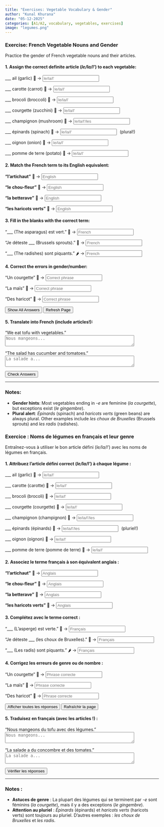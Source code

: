 ```yaml
---
title: "Exercises: Vegetable Vocabulary & Gender"  
author: "Kunal Khurana"  
date: "05-12-2025"  
categories: [A1/A2, vocabulary, vegetables, exercises]  
image: "legumes.png"  
---
```


::: {.content-visible when-profile="english"}  

### Exercise: French Vegetable Nouns and Gender  
Practice the gender of French vegetable nouns and their articles.  

#### 1. Assign the correct definite article (*le/la/l'*) to each vegetable:  
___ ail (garlic) 🧄 → <input type="text" placeholder="le/la/l'" oninput="checkAnswer(this, 'l\'')"><span style="margin-left:10px;"></span>  

___ carotte (carrot) 🥕 → <input type="text" placeholder="le/la/l'" oninput="checkAnswer(this, 'la')"><span style="margin-left:10px;"></span>  

___ brocoli (broccoli) 🥦 → <input type="text" placeholder="le/la/l'" oninput="checkAnswer(this, 'le')"><span style="margin-left:10px;"></span>  

___ courgette (zucchini) 🥒 → <input type="text" placeholder="le/la/l'" oninput="checkAnswer(this, 'la')"><span style="margin-left:10px;"></span>  

___ champignon (mushroom) 🍄 → <input type="text" placeholder="le/la/l'/les" oninput="checkAnswer(this, 'le')"><span style="margin-left:10px;"></span>  

___ épinards (spinach) 🍃 → <input type="text" placeholder="le/la/l'" oninput="checkAnswer(this, 'les')"><span style="margin-left:10px;">(plural!)</span>  

___ oignon (onion) 🧅 → <input type="text" placeholder="le/la/l'" oninput="checkAnswer(this, 'l\'')"><span style="margin-left:10px;"></span>  

___ pomme de terre (potato) 🥔 → <input type="text" placeholder="le/la/l'" oninput="checkAnswer(this, 'la')"><span style="margin-left:10px;"></span>  

#### 2. Match the French term to its English equivalent:  
**"l’artichaut"** 🥬 → <input type="text" placeholder="English" oninput="checkAnswer(this, 'artichoke')"><span style="margin-left:10px;"></span>  

**"le chou-fleur"** 🥦 → <input type="text" placeholder="English" oninput="checkAnswer(this, 'cauliflower')"><span style="margin-left:10px;"></span>  

**"la betterave"** 🍠 → <input type="text" placeholder="English" oninput="checkAnswer(this, 'beet')"><span style="margin-left:10px;"></span>  

**"les haricots verts"** 🫘 → <input type="text" placeholder="English" oninput="checkAnswer(this, 'green beans')"><span style="margin-left:10px;"></span>  

#### 3. Fill in the blanks with the correct term:  
"___ (The asparagus) est vert." 🥗 → <input type="text" placeholder="French" oninput="checkAnswer(this, 'l\'')"><span style="margin-left:10px;"></span>  

"Je déteste ___ (Brussels sprouts)." 🥬 → <input type="text" placeholder="French" oninput="checkAnswer(this, 'les choux de Bruxelles')"><span style="margin-left:10px;"></span>  

"___ (The radishes) sont piquants." 🌶️ → <input type="text" placeholder="French" oninput="checkAnswer(this, 'les radis')"><span style="margin-left:10px;"></span>  

#### 4. Correct the errors in gender/number:  
"Un courgette" 🥒 → <input type="text" placeholder="Correct phrase" oninput="checkAnswer(this, 'une courgette')"><span style="margin-left:10px;"></span>  

"La maïs" 🌽 → <input type="text" placeholder="Correct phrase" oninput="checkAnswer(this, 'le maïs')"><span style="margin-left:10px;"></span>  

"Des haricot" 🫘 → <input type="text" placeholder="Correct phrase" oninput="checkAnswer(this, 'des haricots')"><span style="margin-left:10px;"></span>  

<button onclick="showAnswers()">Show All Answers</button>  

<script>  
function showAnswers() {  
    document.querySelectorAll('input[type="text"]').forEach(input => {  
        const correct = input.getAttribute('oninput').match(/'([^']+)'/)[1];  
        input.value = correct;  
        const feedback = input.nextElementSibling;  
        feedback.textContent = "✓ Correct!";  
        feedback.style.color = "green";  
    });  
}  

function refreshPage() {  
    location.reload();  
}  
</script>  

<button onclick="refreshPage()">Refresh Page</button>


#### 5. Translate into French (include articles!):  
"We eat tofu with vegetables."  
<textarea placeholder="Nous mangeons..." rows="2" cols="50" oninput="checkTranslation(this, 'Nous mangeons du tofu avec des légumes')"></textarea><span style="margin-left:10px;"></span>  

"The salad has cucumber and tomatoes."  
<textarea placeholder="La salade a..." rows="2" cols="50" oninput="checkTranslation(this, 'La salade a du concombre et des tomates')"></textarea><span style="margin-left:10px;"></span>  

<button onclick="checkAllAnswers()">Check Answers</button>  

<script>  
function checkAnswer(input, correctAnswer) {  
    const feedback = input.nextElementSibling;  
    if (input.value.trim().toLowerCase() === correctAnswer.toLowerCase()) {  
        feedback.textContent = "✓ Correct!";  
        feedback.style.color = "green";  
    } else if (input.value.trim()) {  
        feedback.textContent = "✗ Try again!";  
        feedback.style.color = "red";  
    }  
}  

function checkAllAnswers() {  
    document.querySelectorAll('input[type="text"]').forEach(input => {  
        const correct = input.getAttribute('oninput').match(/'([^']+)'/)[1];  
        checkAnswer(input, correct);  
    });  

    document.querySelectorAll('textarea').forEach(textarea => {  
        const correct = textarea.getAttribute('oninput').match(/'([^']+)'/)[1];  
        checkTranslation(textarea, correct);  
    });  
}  

function checkTranslation(textarea, correctAnswer) {  
    const feedback = textarea.nextElementSibling;  
    if (textarea.value.trim().toLowerCase() === correctAnswer.toLowerCase()) {  
        feedback.textContent = "✓ Correct!";  
        feedback.style.color = "green";  
    } else if (textarea.value.trim()) {  
        feedback.textContent = "✗ Try again!";  
        feedback.style.color = "red";  
    }  
}  
</script>  

---

### Notes:  
- **Gender hints**: Most vegetables ending in *-e* are feminine (*la courgette*), but exceptions exist (*le gingembre*).  
- **Plural alert**: *Épinards* (spinach) and *haricots verts* (green beans) are always plural. Other examples include *les choux de Bruxelles* (Brussels sprouts) and *les radis* (radishes).  

:::  


::: {.content-visible when-profile="french"}

### Exercice : Noms de légumes en français et leur genre  
Entraînez-vous à utiliser le bon article défini (*le/la/l'*) avec les noms de légumes en français.

#### 1. Attribuez l’article défini correct (*le/la/l'*) à chaque légume :  
___ ail (garlic) 🧄 → <input type="text" placeholder="le/la/l'" oninput="verifierReponse(this, 'l\'')"><span style="margin-left:10px;"></span>  

___ carotte (carotte) 🥕 → <input type="text" placeholder="le/la/l'" oninput="verifierReponse(this, 'la')"><span style="margin-left:10px;"></span>  

___ brocoli (brocoli) 🥦 → <input type="text" placeholder="le/la/l'" oninput="verifierReponse(this, 'le')"><span style="margin-left:10px;"></span>  

___ courgette (courgette) 🥒 → <input type="text" placeholder="le/la/l'" oninput="verifierReponse(this, 'la')"><span style="margin-left:10px;"></span>  

___ champignon (champignon) 🍄 → <input type="text" placeholder="le/la/l'/les" oninput="verifierReponse(this, 'le')"><span style="margin-left:10px;"></span>  

___ épinards (épinards) 🍃 → <input type="text" placeholder="le/la/l'/les" oninput="verifierReponse(this, 'les')"><span style="margin-left:10px;">(pluriel!)</span>  

___ oignon (oignon) 🧅 → <input type="text" placeholder="le/la/l'" oninput="verifierReponse(this, 'l\'')"><span style="margin-left:10px;"></span>  

___ pomme de terre (pomme de terre) 🥔 → <input type="text" placeholder="le/la/l'" oninput="verifierReponse(this, 'la')"><span style="margin-left:10px;"></span>  

#### 2. Associez le terme français à son équivalent anglais :  
**"l’artichaut"** 🥬 → <input type="text" placeholder="Anglais" oninput="verifierReponse(this, 'artichoke')"><span style="margin-left:10px;"></span>  

**"le chou-fleur"** 🥦 → <input type="text" placeholder="Anglais" oninput="verifierReponse(this, 'cauliflower')"><span style="margin-left:10px;"></span>  

**"la betterave"** 🍠 → <input type="text" placeholder="Anglais" oninput="verifierReponse(this, 'beet')"><span style="margin-left:10px;"></span>  

**"les haricots verts"** 🫘 → <input type="text" placeholder="Anglais" oninput="verifierReponse(this, 'green beans')"><span style="margin-left:10px;"></span>  

#### 3. Complétez avec le terme correct :  
"___ (L’asperge) est verte." 🥗 → <input type="text" placeholder="Français" oninput="verifierReponse(this, 'l\'')"><span style="margin-left:10px;"></span>  

"Je déteste ___ (les choux de Bruxelles)." 🥬 → <input type="text" placeholder="Français" oninput="verifierReponse(this, 'les choux de Bruxelles')"><span style="margin-left:10px;"></span>  

"___ (Les radis) sont piquants." 🌶️ → <input type="text" placeholder="Français" oninput="verifierReponse(this, 'les radis')"><span style="margin-left:10px;"></span>  

#### 4. Corrigez les erreurs de genre ou de nombre :  
"Un courgette" 🥒 → <input type="text" placeholder="Phrase correcte" oninput="verifierReponse(this, 'une courgette')"><span style="margin-left:10px;"></span>  

"La maïs" 🌽 → <input type="text" placeholder="Phrase correcte" oninput="verifierReponse(this, 'le maïs')"><span style="margin-left:10px;"></span>  

"Des haricot" 🫘 → <input type="text" placeholder="Phrase correcte" oninput="verifierReponse(this, 'des haricots')"><span style="margin-left:10px;"></span>  

<button onclick="afficherReponses()">Afficher toutes les réponses</button>  

<script>
function afficherReponses() {
    document.querySelectorAll('input[type="text"]').forEach(input => {
        const correct = input.getAttribute('oninput').match(/'([^']+)'/)[1];
        input.value = correct;
        const feedback = input.nextElementSibling;
        feedback.textContent = "✓ Correct !";
        feedback.style.color = "green";
    });
}
function rafraichirPage() {
    location.reload();
}
</script>

<button onclick="rafraichirPage()">Rafraîchir la page</button>

#### 5. Traduisez en français (avec les articles !) :  
"Nous mangeons du tofu avec des légumes."  
<textarea placeholder="Nous mangeons..." rows="2" cols="50" oninput="verifierTraduction(this, 'Nous mangeons du tofu avec des légumes')"></textarea><span style="margin-left:10px;"></span>  

"La salade a du concombre et des tomates."  
<textarea placeholder="La salade a..." rows="2" cols="50" oninput="verifierTraduction(this, 'La salade a du concombre et des tomates')"></textarea><span style="margin-left:10px;"></span>  

<button onclick="verifierToutesReponses()">Vérifier les réponses</button>  

<script>
function verifierReponse(input, bonneReponse) {
    const feedback = input.nextElementSibling;
    if (input.value.trim().toLowerCase() === bonneReponse.toLowerCase()) {
        feedback.textContent = "✓ Correct !";
        feedback.style.color = "green";
    } else if (input.value.trim()) {
        feedback.textContent = "✗ Essayez encore !";
        feedback.style.color = "red";
    }
}
function verifierToutesReponses() {
    document.querySelectorAll('input[type="text"]').forEach(input => {
        const correct = input.getAttribute('oninput').match(/'([^']+)'/)[1];
        verifierReponse(input, correct);
    });
    document.querySelectorAll('textarea').forEach(textarea => {
        const correct = textarea.getAttribute('oninput').match(/'([^']+)'/)[1];
        verifierTraduction(textarea, correct);
    });
}
function verifierTraduction(textarea, bonneReponse) {
    const feedback = textarea.nextElementSibling;
    if (textarea.value.trim().toLowerCase() === bonneReponse.toLowerCase()) {
        feedback.textContent = "✓ Correct !";
        feedback.style.color = "green";
    } else if (textarea.value.trim()) {
        feedback.textContent = "✗ Essayez encore !";
        feedback.style.color = "red";
    }
}
</script>

---

### Notes :  
- **Astuces de genre** : La plupart des légumes qui se terminent par *-e* sont féminins (*la courgette*), mais il y a des exceptions (*le gingembre*).  
- **Attention au pluriel** : *Épinards* (épinards) et *haricots verts* (haricots verts) sont toujours au pluriel. D’autres exemples : *les choux de Bruxelles* et *les radis*.


:::